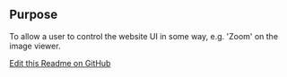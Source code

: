 ## Purpose
To allow a user to control the website UI in some way, e.g. 'Zoom' on the image viewer.


[Edit this Readme on GitHub](https://github.com/wellcomecollection/wellcomecollection.org/edit/main/common/views/components/Control/README.mdx)